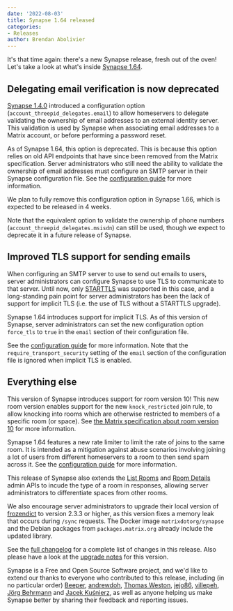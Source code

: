 ```yaml
---
date: '2022-08-03'
title: Synapse 1.64 released
categories:
- Releases
author: Brendan Abolivier
---
```


It's that time again: there's a new Synapse release, fresh out of the oven!
Let's take a look at what's inside [Synapse
1.64](https://github.com/matrix-org/synapse/releases/tag/v1.64.0).

## Delegating email verification is now deprecated

[Synapse 1.4.0](https://github.com/matrix-org/synapse/releases/tag/v1.4.0)
introduced a configuration option (`account_threepid_delegates.email`) to allow
homeservers to delegate validating the ownership of email addresses to an
external identity server. This validation is used by Synapse when associating
email addresses to a Matrix account, or before performing a password reset.

As of Synapse 1.64, this option is deprecated. This is because this option
relies on old API endpoints that have since been removed from the Matrix
specification. Server administrators who still need the ability to validate the
ownership of email addresses must configure an SMTP server in their Synapse
configuration file. See the [configuration
guide](https://matrix-org.github.io/synapse/v1.64/usage/configuration/config_documentation.html#email)
for more information.

We plan to fully remove this configuration option in Synapse 1.66, which is
expected to be released in 4 weeks.

Note that the equivalent option to validate the ownership of phone numbers
(`account_threepid_delegates.msisdn`) can still be used, though we expect to
deprecate it in a future release of Synapse.

## Improved TLS support for sending emails

When configuring an SMTP server to use to send out emails to users, server
administrators can configure Synapse to use TLS to communicate to that server.
Until now, only [STARTTLS](https://en.wikipedia.org/wiki/Opportunistic_TLS) was
supported in this case, and a long-standing pain point for server administrators
has been the lack of support for implicit TLS (i.e. the use of TLS without a
STARTTLS upgrade).

Synapse 1.64 introduces support for implicit TLS. As of this version of Synapse,
server administrators can set the new configuration option `force_tls` to `true`
in the `email` section of their configuration file.

See the [configuration
guide](https://matrix-org.github.io/synapse/v1.64/usage/configuration/config_documentation.html#email)
for more information. Note that the `require_transport_security` setting of the
`email` section of the configuration file is ignored when implicit TLS is
enabled.

## Everything else

This version of Synapse introduces support for room version 10! This new room
version enables support for the new `knock_restricted` join rule, to allow
knocking into rooms which are otherwise restricted to members of a specific room
(or space). See [the Matrix specification about room version
10](https://spec.matrix.org/v1.3/rooms/v10/) for more information.

Synapse 1.64 features a new rate limiter to limit the rate of joins to the same
room. It is intended as a mitigation against abuse scenarios involving joining a
lot of users from different homeservers to a room to then send spam across it.
See the [configuration
guide](https://matrix-org.github.io/synapse/latest/usage/configuration/config_documentation.html#rc_joins_per_room)
for more information.

This release of Synapse also extends the [List
Rooms](https://matrix-org.github.io/synapse/latest/admin_api/rooms.html#list-room-api)
and [Room
Details](https://matrix-org.github.io/synapse/latest/admin_api/rooms.html#room-details-api)
admin APIs to incude the type of a room in responses, allowing server
administrators to differentiate spaces from other rooms.

We also encourage server administrators to upgrade their local version of
[frozendict](https://pypi.org/project/frozendict/) to version 2.3.3 or higher,
as this version fixes a memory leak that occurs during `/sync` requests. The
Docker image `matrixdotorg/synapse` and the Debian packages from
`packages.matrix.org` already include the updated library.

See the [full
changelog](https://github.com/matrix-org/synapse/releases/tag/v1.64.0) for a
complete list of changes in this release. Also please have a look at the
[upgrade
notes](https://matrix-org.github.io/synapse/v1.64/upgrade#upgrading-to-v1640)
for this version.

Synapse is a Free and Open Source Software project, and we'd like to extend our
thanks to everyone who contributed to this release, including (in no particular
order) [Beeper](https://www.beeper.com/),
[andrewdoh](https://github.com/andrewdoh), [Thomas
Weston](https://github.com/thomasweston12), [jejo86](https://github.com/jejo86),
[villepeh](https://github.com/villepeh), [Jörg
Behrmann](https://github.com/behrmann) and [Jacek
Kuśnierz](https://github.com/Vetchu), as well as anyone helping us make Synapse
better by sharing their feedback and reporting issues.

